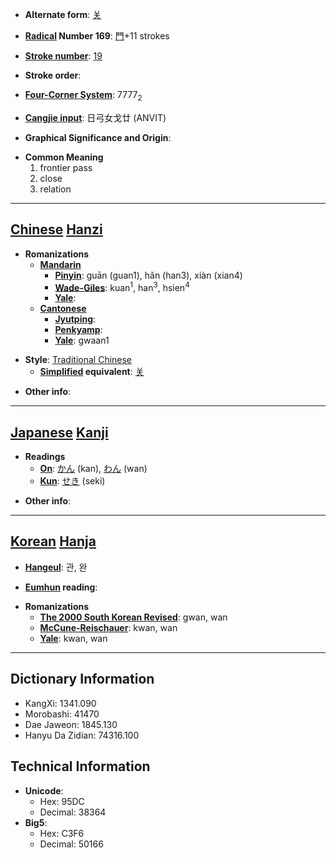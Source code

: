* '''Alternate form''': [[关]]

* '''[[Wiktionary:Chinese radical index| Radical]] Number 169''': [[Wiktionary:Chinese radical index 門|門]]+11 strokes

* '''[[Wiktionary:Chinese total strokes index|Stroke number]]''': [[Wiktionary:Chinese total strokes index 19|19]]

* '''Stroke order''': 

* '''[[Wiktionary:Chinese four corner index|Four-Corner System]]''': 7777<sub>2</sub>

* '''[[Wiktionary:Chinese Cangjie index|Cangjie input]]''': 日弓女戈廿 (ANVIT)

* '''Graphical Significance and Origin''': 

* '''Common Meaning'''
*#frontier pass
*# close
*# relation


----

== [[Chinese]] [[Hanzi]] ==

* '''Romanizations'''
** '''[[Mandarin]]'''
*** '''[[Pinyin]]''': guān (guan1), hǎn (han3), xiàn (xian4)
*** '''[[Wade-Giles]]''': kuan<sup>1</sup>, han<sup>3</sup>, hsien<sup>4</sup>
*** '''[[Yale]]''': 
** '''[[Cantonese]]'''
*** '''[[Jyutping]]''':
*** '''[[Penkyamp]]''': 
*** '''[[Yale]]''': gwaan1

* '''Style''': [[Traditional Chinese]] 
** '''[[Simplified Chinese|Simplified]] equivalent''': [[关]]

* '''Other info''': 

----

== [[Japanese]] [[Kanji]] ==

* '''Readings'''
** '''[[On]]''': [[かん]] (kan), [[わん]] (wan)
** '''[[Kun]]''': [[せき]] (seki)

* '''Other info''':  

----

== [[Korean]] [[Hanja]] ==

* '''[[Hangeul]]''': 관, 완

* '''[[Eumhun]] reading''': 

* '''Romanizations'''
** '''[[The 2000 South Korean Revised Romanization|The 2000 South Korean Revised]]''': gwan, wan
** '''[[McCune-Reischauer]]''': kwan, wan
** '''[[Yale]]''': kwan, wan

----

== Dictionary Information ==

* KangXi: 1341.090
* Morobashi: 41470
* Dae Jaweon: 1845.130
* Hanyu Da Zidian: 74316.100

== Technical Information ==

* '''Unicode''':
** Hex: 95DC
** Decimal: 38364
* '''Big5''':
** Hex: C3F6
** Decimal: 50166